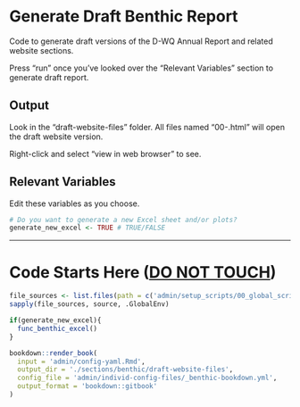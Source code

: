 # Generate Draft Benthic Report

Code to generate draft versions of the D-WQ Annual Report and related website sections.

Press "run" once you've looked over the "Relevant Variables" section to generate draft report.

## Output

Look in the "draft-website-files" folder. All files named "00-<RMD FILE NAME>.html" will open the draft website version.

Right-click and select "view in web browser" to see.

## Relevant Variables

Edit these variables as you choose.

```r
# Do you want to generate a new Excel sheet and/or plots?
generate_new_excel <- TRUE # TRUE/FALSE
```

------------------------------------------------------------------------

# Code Starts Here ([**DO NOT TOUCH**]{.underline})

```r
file_sources <- list.files(path = c('admin/setup_scripts/00_global_scripts','admin/setup_scripts/01_benthic_scripts'), pattern = '.R$', full.names=TRUE, recursive = TRUE)
sapply(file_sources, source, .GlobalEnv)

if(generate_new_excel){
  func_benthic_excel()
}

bookdown::render_book(
  input = 'admin/config-yaml.Rmd',
  output_dir = './sections/benthic/draft-website-files',
  config_file = 'admin/individ-config-files/_benthic-bookdown.yml',
  output_format = 'bookdown::gitbook'
)
```
